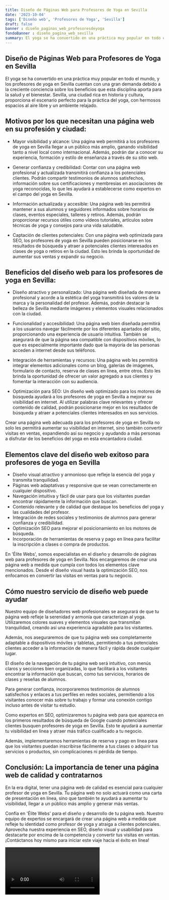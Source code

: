 ```yaml
---
title: Diseño de Páginas Web para Profesores de Yoga en Sevilla
date: '2023-10-04'
tags: ['Diseño web', 'Profesores de Yoga', 'Sevilla']
draft: false
banner : diseño_paginas_web_profesoresdeyoga
fondoBanner : diseño_pagina_web_sevilla
summary: El yoga se ha convertido en una práctica muy popular en todo el mundo, y los profesores de yoga en Sevilla cuentan con una gran demanda debido a la creciente conciencia sobre los beneficios que esta disciplina aporta para la salud y el bienestar. Sevilla, una ciudad rica en historia y cultura, proporciona el escenario perfecto para la práctica del yoga, con hermosos espacios al aire libre y un ambiente relajado.
---
```


## Diseño de Páginas Web para Profesores de Yoga en Sevilla

El yoga se ha convertido en una práctica muy popular en todo el mundo, y los profesores de yoga en Sevilla cuentan con una gran demanda debido a la creciente conciencia sobre los beneficios que esta disciplina aporta para la salud y el bienestar. Sevilla, una ciudad rica en historia y cultura, proporciona el escenario perfecto para la práctica del yoga, con hermosos espacios al aire libre y un ambiente relajado.

## Motivos por los que necesitan una página web en su profesión y ciudad:

- Mayor visibilidad y alcance: Una página web permitirá a los profesores de yoga en Sevilla llegar a un público más amplio, ganando visibilidad tanto a nivel local como internacional. Además, podrán dar a conocer su experiencia, formación y estilo de enseñanza a través de su sitio web.

- Generar confianza y credibilidad: Contar con una página web profesional y actualizada transmitirá confianza a los potenciales clientes. Podrán compartir testimonios de alumnos satisfechos, información sobre sus certificaciones y membresías en asociaciones de yoga reconocidas, lo que les ayudará a establecerse como expertos en el campo del yoga en Sevilla.

- Información actualizada y accesible: Una página web les permitirá mantener a sus alumnos y seguidores informados sobre horarios de clases, eventos especiales, talleres y retiros. Además, podrán proporcionar recursos útiles como vídeos tutoriales, artículos sobre técnicas de yoga y consejos para una vida saludable.

- Captación de clientes potenciales: Con una página web optimizada para SEO, los profesores de yoga en Sevilla pueden posicionarse en los resultados de búsqueda y atraer a potenciales clientes interesados en clases de yoga o retiros en la ciudad. Esto les brinda la oportunidad de aumentar sus ventas y expandir su negocio.

## Beneficios del diseño web para los profesores de yoga en Sevilla:

- Diseño atractivo y personalizado: Una página web diseñada de manera profesional y acorde a la estética del yoga transmitirá los valores de la marca y la personalidad del profesor. Además, podrán destacar la belleza de Sevilla mediante imágenes y elementos visuales relacionados con la ciudad.

- Funcionalidad y accesibilidad: Una página web bien diseñada permitirá a los usuarios navegar fácilmente por los diferentes apartados del sitio, proporcionando una experiencia de usuario intuitiva. También se asegurará de que la página sea compatible con dispositivos móviles, lo que es especialmente importante dado que la mayoría de las personas acceden a internet desde sus teléfonos.

- Integración de herramientas y recursos: Una página web les permitirá integrar elementos adicionales como un blog, galerías de imágenes, formulario de contacto, reserva de clases en línea, entre otros. Esto les brinda la oportunidad de ofrecer un valor agregado a sus clientes y fomentar la interacción con su audiencia.

- Optimización para SEO: Un diseño web optimizado para los motores de búsqueda ayudará a los profesores de yoga en Sevilla a mejorar su visibilidad en internet. Al utilizar palabras clave relevantes y ofrecer contenido de calidad, podrán posicionarse mejor en los resultados de búsqueda y atraer a potenciales clientes interesados en sus servicios.

Crear una página web adecuada para los profesores de yoga en Sevilla no solo les permitirá aumentar su visibilidad en internet, sino también convertir visitas en ventas, expandiendo así su negocio y ayudando a más personas a disfrutar de los beneficios del yoga en esta encantadora ciudad.

<GifSeo />

<Cta />

## Elementos clave del diseño web exitoso para profesores de yoga en Sevilla

- Diseño visual atractivo y armonioso que refleje la esencia del yoga y transmita tranquilidad.
- Páginas web adaptativas y responsive que se vean correctamente en cualquier dispositivo.
- Navegación intuitiva y fácil de usar para que los visitantes puedan encontrar rápidamente la información que buscan.
- Contenido relevante y de calidad que destaque los beneficios del yoga y las cualidades del profesor.
- Integración de redes sociales y testimonios de alumnos para generar confianza y credibilidad.
- Optimización SEO para mejorar el posicionamiento en los motores de búsqueda.
- Incorporación de herramientas de reserva y pago en línea para facilitar la inscripción a clases o compra de productos.

En 'Élite Webs', somos especialistas en el diseño y desarrollo de páginas web para profesores de yoga en Sevilla. Nos encargaremos de crear una página web a medida que cumpla con todos los elementos clave mencionados. Desde el diseño visual hasta la optimización SEO, nos enfocamos en convertir las visitas en ventas para tu negocio.

## Cómo nuestro servicio de diseño web puede ayudar

Nuestro equipo de diseñadores web profesionales se asegurará de que tu página web refleje la serenidad y armonía que caracterizan al yoga. Utilizaremos colores suaves y elementos visuales que transmitan tranquilidad, creando así una experiencia agradable para los visitantes.

Además, nos aseguraremos de que tu página web sea completamente adaptable a dispositivos móviles y tabletas, permitiendo a tus potenciales clientes acceder a la información de manera fácil y rápida desde cualquier lugar.

El diseño de la navegación de tu página web será intuitivo, con menús claros y secciones bien organizadas, lo que facilitará a los visitantes encontrar la información que buscan, como tus servicios, horarios de clases y reseñas de alumnos.

Para generar confianza, incorporaremos testimonios de alumnos satisfechos y enlaces a tus perfiles en redes sociales, permitiendo a los visitantes conocer más sobre tu trabajo y formar una conexión contigo incluso antes de visitar tu estudio.

Como expertos en SEO, optimizaremos tu página web para que aparezca en los primeros resultados de búsqueda de Google cuando potenciales clientes busquen profesores de yoga en Sevilla. Esto te ayudará a aumentar tu visibilidad en línea y atraer más tráfico cualificado a tu negocio.

Además, implementaremos herramientas de reserva y pago en línea para que los visitantes puedan inscribirse fácilmente a tus clases o adquirir tus servicios o productos, sin complicaciones ni pérdida de tiempo.

## Conclusión: La importancia de tener una página web de calidad y contratarnos

En la era digital, tener una página web de calidad es esencial para cualquier profesor de yoga en Sevilla. Tu página web no solo actuará como una carta de presentación en línea, sino que también te ayudará a aumentar tu visibilidad, llegar a un público más amplio y generar más ventas.

Confía en 'Élite Webs' para el diseño y desarrollo de tu página web. Nuestro equipo de expertos se encargará de crear una página web a medida que refleje tu identidad como profesor de yoga y atraiga a clientes potenciales. Aprovecha nuestra experiencia en SEO, diseño visual y usabilidad para destacarte por encima de la competencia y convertir tus visitas en ventas. ¡Contáctanos hoy mismo para iniciar este viaje hacia el éxito en línea!

<Video />

<CtaBot job='Profesores de Yoga' city='Sevilla'/>

<Gmaps query='Sevilla+españa+maps' />